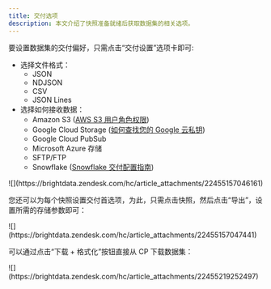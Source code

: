 ```yaml
---
title: 交付选项
description: 本文介绍了快照准备就绪后获取数据集的相关选项。
---
```


要设置数据集的交付偏好，只需点击“交付设置”选项卡即可:

-   选择文件格式：
    -   JSON
    -   NDJSON
    -   CSV
    -   JSON Lines
-   选择如何接收数据：
    -   Amazon S3 ([AWS S3 用户角色权限](/datasets/custom-datasets/delivery-options#aws-s3-user-role-permissions))
    -   Google Cloud Storage ([如何查找您的 Google 云私钥](/datasets/custom-datasets/delivery-options#how-to-find-your-google-cloud-private-key))
    -   Google Cloud PubSub
    -   Microsoft Azure 存储
    -   SFTP/FTP
    -   Snowflake ([Snowflake 交付配置指南](/datasets/custom-datasets/delivery-options#snowflake-delivery-configuration-guide-only-visible-to-agents-and-admins))

<Frame>
![](https://brightdata.zendesk.com/hc/article_attachments/22455157046161)
</Frame>

您还可以为每个快照设置交付首选项，为此，只需点击快照，然后点击“导出”，设置所需的存储参数即可：

<Frame>
![](https://brightdata.zendesk.com/hc/article_attachments/22455157047441)
</Frame>

可以通过点击“下载 + 格式化”按钮直接从 CP 下载数据集：
<Frame>
![](https://brightdata.zendesk.com/hc/article_attachments/22455219252497)
</Frame>